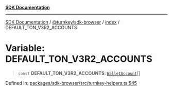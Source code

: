 [**SDK Documentation**](../../../../README.mdx)

***

[SDK Documentation](../../../../packages.mdx) / [@turnkey/sdk-browser](../../README.mdx) / [index](../README.mdx) / DEFAULT\_TON\_V3R2\_ACCOUNTS

# Variable: DEFAULT\_TON\_V3R2\_ACCOUNTS

> `const` **DEFAULT\_TON\_V3R2\_ACCOUNTS**: [`WalletAccount`](../interfaces/WalletAccount.mdx)[]

Defined in: [packages/sdk-browser/src/turnkey-helpers.ts:545](https://github.com/tkhq/sdk/blob/e1b1a69bdd608320aaf03cc2dbbf68dc0c52b28d/packages/sdk-browser/src/turnkey-helpers.ts#L545)
